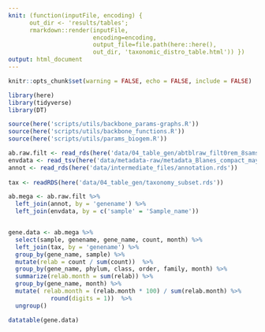 ```yaml
---
knit: (function(inputFile, encoding) { 
      out_dir <- 'results/tables';
      rmarkdown::render(inputFile,
                        encoding=encoding, 
                        output_file=file.path(here::here(),
                        out_dir, 'taxonomic_distro_table.html')) })
output: html_document
---
```

```r
knitr::opts_chunk$set(warning = FALSE, echo = FALSE, include = FALSE)
```

```r
library(here)
library(tidyverse)
library(DT)
```

```r

source(here('scripts/utils/backbone_params-graphs.R'))
source(here('scripts/utils/backbone_functions.R'))
source(here('scripts/utils/params_biogem.R'))

ab.raw.filt <- read_rds(here('data/04_table_gen/abtblraw_filt0rem_8sams.rds'))
envdata <- read_tsv(here('data/metadata-raw/metadata_Blanes_compact_may2017.tsv'))
annot <- read_rds(here('data/intermediate_files/annotation.rds'))
  
tax <- readRDS(here('data/04_table_gen/taxonomy_subset.rds'))

ab.mega <- ab.raw.filt %>% 
  left_join(annot, by = 'genename') %>% 
  left_join(envdata, by = c('sample' = 'Sample_name')) 


gene.data <- ab.mega %>%
  select(sample, genename, gene_name, count, month) %>% 
  left_join(tax, by = 'genename') %>% 
  group_by(gene_name, sample) %>% 
  mutate(relab = count / sum(count))  %>% 
  group_by(gene_name, phylum, class, order, family, month) %>% 
  summarize(relab.month = sum(relab)) %>% 
  group_by(gene_name, month) %>% 
  mutate( relab.month = (relab.month * 100) / sum(relab.month) %>% 
            round(digits = 1))  %>% 
  ungroup()
```

```r
datatable(gene.data)
```

